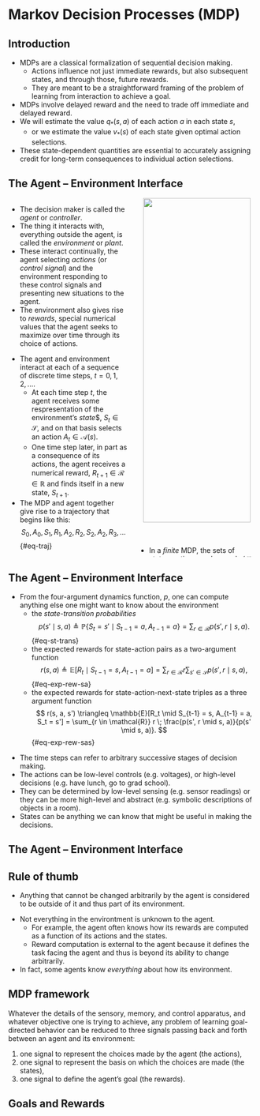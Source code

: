 # Markov Decision Processes (MDP)

## Introduction

* MDPs are a classical formalization of sequential decision making.
  - Actions influence not just immediate rewards, but also subsequent states,
    and through those, future rewards.
  - They are meant to be a straightforward framing of the problem of learning
    from interaction to achieve a goal.
* MDPs involve delayed reward and the need to trade off immediate and delayed 
reward.
* We will estimate the value $q_\ast(s, a)$ of each action $a$ in each state
$s$,
  - or we estimate the value $v_\ast(s)$ of each state given optimal action
    selections.
* These state-dependent quantities are essential to accurately assigning credit
for long-term consequences to individual action selections.

## The Agent &ndash; Environment Interface {.smaller}

:::: {.columns}

::: {.column width="50%"}

::: {.callout-warning appearance="minimal"}
* The decision maker is called the _agent_ or _controller_.
* The thing it interacts with, everything outside the agent, is called the
_environment_ or _plant_.
* These interact continually, the agent selecting _actions_ (or _control
 signal_) and the environment responding to these control signals and presenting
 new situations to the agent.
* The environment also gives rise to _rewards_, special numerical values that the
agent seeks to maximize over time through its choice of actions.
:::

::: {.callout-warning appearance="minimal"}
* The agent and environment interact at each of a sequence of discrete time
steps, $t = 0, 1, 2, \ldots$. 
  - At each time step $t$, the agent receives some respresentation of the
    environment's _state_$, $S_t \in \mathcal{S}$, and on that basis selects an
    action $A_t \in \mathcal{A}(s)$.
  - One time step later, in part as a consequence of its actions, the agent
    receives a numerical reward, $R_{t+1} \in \mathcal{R} \in \mathbb{R}$ and
    finds itself in a new state, $S_{t+1}$.
* The MDP and agent together give rise to a trajectory that begins like this:
$$ S_0, A_0, S_1, R_1, A_2, R_2, S_2, A_2, R_3, \ldots $$ {#eq-traj}
:::

:::

::: {.column width="50%"}
<center>
<img src="contents/assets/agent_environment.png" width="95%" /img>
</center>

::: {.callout-important appearance="minimal"}
* In a _finite_ MDP, the sets of states, actions, and rewards 
($\mathcal{S}$, $\mathcal{A}$, and $\mathcal{R}$) all have a finite number of elements.
  - In this case, the random variables $R_t$ and $S_t$ have
    well-defined discrete probability distributions dependent on the preceding
    state and action.

$$ p(s', r \mid s, a) \triangleq \mathbb{P}\{S_t = s', R_t = r \mid S_{t-1} = s,
A_{t-1} = a\} $$ {#eq-dyn}

* This function $p$ defines the _dynamics_ of the MDP.
  - It specifies a probability distribution for each choice of $s$ and $a$,
    i.e.,

$$ \sum_{s' \in \mathcal{S}} \sum_{r \in \mathcal{R}} p(s', r \mid s, a) = 1,
\quad \forall s \in \mathcal{S}, \; a \in \mathcal{A}(s). $$ {#eq-pprob}

* This is called the _Markov property_.
:::

:::


::::


## The Agent &ndash; Environment Interface {.smaller}

* From the four-argument dynamics function, $p$, one can compute anything else
one might want to know about the environment
  - the _state-transition probabilities_
$$ p(s' \mid s, a) \triangleq \mathbb{P}\{S_t = s' \mid S_{t-1} = a, A_{t-1} =
a\} = \sum_{r \in \mathcal{R}} p(s', r \mid s, a). $$ {#eq-st-trans}
  - the expected rewards for state-action pairs as a two-argument function 
  $$ r(s, a) \triangleq \mathbb{E}[R_t \mid S_{t-1} = s, A_{t-1} = a] = \sum_{r
  \in \mathcal{R}} r \sum_{s' \in \mathcal{S}} p(s', r \mid s, a), $$ {#eq-exp-rew-sa}
  - the expected rewards for state-action-next-state triples as a three argument
    function 
  $$ r(s, a, s') \triangleq \mathbb{E}[R_t \mid S_{t-1} = s, A_{t-1} = a, S_t =
  s'] = \sum_{r \in \mathcal{R}} r \; \frac{p(s', r \mid s, a)}{p(s' \mid s, a)}.
  $$ {#eq-exp-rew-sas}

::: {.column-tip appearance="minimal"}
* The time steps can refer to arbitrary successive stages of decision making.
* The actions can be low-level controls (e.g. voltages), or high-level decisions
(e.g. have lunch, go to grad school).
* They can be determined by low-level sensing (e.g. sensor readings) or they can
be more high-level and abstract (e.g. symbolic descriptions of objects in a
room).
* States can be anything we can know that might be useful in making the
decisions.
:::


## The Agent &ndash; Environment Interface {.smaller}

::: {.callout-tip icon=false}
## Rule of thumb
* Anything that cannot be changed arbitrarily by the agent is considered to be
outside of it and thus part of its environment.
:::

* Not everything in the environtment is unknown to the agent.
  - For example, the agent often knows how its rewards are computed as a
    function of its actions and the states.
  - Reward computation is external to the agent because it defines the task
    facing the agent and thus is beyond its ability to change arbitrarily.
* In fact, some agents know _everything_ about how its environment.

::: {.callout-tip icon=false}
## MDP framework
Whatever the details of the sensory, memory, and control apparatus, and whatever
objective one is trying to achieve, any problem of learning goal-directed
behavior can be reduced to three signals passing back and forth between an agent
and its environment:

1. one signal to represent the choices made by the agent (the actions),
2. one signal to represent the basis on which the choices are made (the states),
3. one signal to define the agent's goal (the rewards).
:::


## Goals and Rewards {.smaller}
